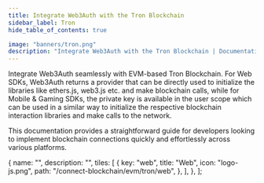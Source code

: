 ```yaml
---
title: Integrate Web3Auth with the Tron Blockchain
sidebar_label: Tron
hide_table_of_contents: true

image: "banners/tron.png"
description: "Integrate Web3Auth with the Tron Blockchain | Documentation - Web3Auth"
---
```



<SEO
  title="Integrate Web3Auth with the Tron Blockchain"
  description="Integrate Web3Auth with the Tron Blockchain | Documentation - Web3Auth"
  image="https://web3auth.io/docs/banners/tron.png"
  slug="/connect-blockchain/evm/tron"
/>

Integrate Web3Auth seamlessly with EVM-based Tron Blockchain. For Web SDKs, Web3Auth returns a
provider that can be directly used to initialize the libraries like ethers.js, web3.js etc. and make
blockchain calls, while for Mobile & Gaming SDKs, the private key is available in the user scope
which can be used in a similar way to initialize the respective blockchain interaction libraries and
make calls to the network.

This documentation provides a straightforward guide for developers looking to implement blockchain
connections quickly and effortlessly across various platforms.

  {
    name: "",
    description: "",
    tiles: [
      {
        key: "web",
        title: "Web",
        icon: "logo-js.png",
        path: "/connect-blockchain/evm/tron/web",
      },
    ],
  },
];

<Tiles tileGroups={Tron} />
